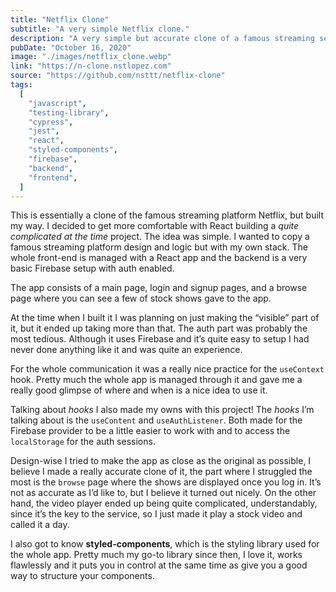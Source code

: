 ```yaml
---
title: "Netflix Clone"
subtitle: "A very simple Netflix clone."
description: "A very simple but accurate clone of a famous streaming service. Made with React (custom hooks & context), styled-components and Firebase"
pubDate: "October 16, 2020"
image: "./images/netflix_clone.webp"
link: "https://n-clone.nstlopez.com"
source: "https://github.com/nsttt/netflix-clone"
tags:
  [
    "javascript",
    "testing-library",
    "cypress",
    "jest",
    "react",
    "styled-components",
    "firebase",
    "backend",
    "frontend",
  ]
---
```


This is essentially a clone of the famous streaming platform Netflix, but built my way.
I decided to get more comfortable with React building a _quite complicated at the time_ project.
The idea was simple.
I wanted to copy a famous streaming platform design and logic but with my own stack.
The whole front-end is managed with a React app and the backend is a very basic Firebase setup with auth enabled.

The app consists of a main page, login and signup pages, and a browse page where you can see a few of stock shows gave to the app.

At the time when I built it I was planning on just making the “visible” part of it, but it ended up taking more than that. The auth part was probably the most tedious. Although it uses Firebase and it’s quite easy to setup I had never done anything like it and was quite an experience.

For the whole communication it was a really nice practice for the `useContext` hook. Pretty much the whole app is managed through it and gave me a really good glimpse of where and when is a nice idea to use it.

Talking about _hooks_ I also made my owns with this project!
The _hooks_ I’m talking about is the `useContent` and `useAuthListener`. Both made for the Firebase provider to be a little easier to work with and to access the `localStorage` for the auth sessions.

Design-wise I tried to make the app as close as the original as possible, I believe I made a really accurate clone of it, the part where I struggled the most is the `browse` page where the shows are displayed once you log in. It’s not as accurate as I’d like to, but I believe it turned out nicely.
On the other hand, the video player ended up being quite complicated, understandably, since it’s the key to the service, so I just made it play a stock video and called it a day.

I also got to know **styled-components**, which is the styling library used for the whole app. Pretty much my go-to library since then, I love it, works flawlessly and it puts you in control at the same time as give you a good way to structure your components.
